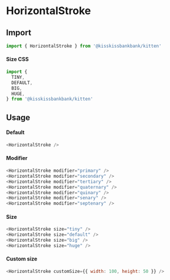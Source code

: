 
<Meta title="Atoms/HorizontalStroke" component={HorizontalStroke} />

# HorizontalStroke

<Canvas>
  <Story name="Example" story={stories.Default} />
</Canvas>

## Import

```js
import { HorizontalStroke } from '@kisskissbankbank/kitten'
```

#### Size CSS

```js
import {
  TINY,
  DEFAULT,
  BIG,
  HUGE,
} from '@kisskissbankbank/kitten'
```

## Usage

#### Default

```js
<HorizontalStroke />
```

#### Modifier

```js
<HorizontalStroke modifier="primary" />
<HorizontalStroke modifier="secondary" />
<HorizontalStroke modifier="tertiary" />
<HorizontalStroke modifier="quaternary" />
<HorizontalStroke modifier="quinary" />
<HorizontalStroke modifier="senary" />
<HorizontalStroke modifier="septenary" />
```

#### Size

```js
<HorizontalStroke size="tiny" />
<HorizontalStroke size="default" />
<HorizontalStroke size="big" />
<HorizontalStroke size="huge" />
```

#### Custom size

```js
<HorizontalStroke customSize={{ width: 100, height: 50 }} />
```
